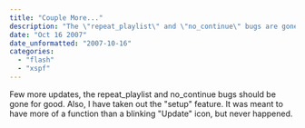 ```yaml
---
title: "Couple More..."
description: "The \"repeat_playlist\" and \"no_continue\" bugs are gone for good, and the \"setup\" feature has been removed."
date: "Oct 16 2007"
date_unformatted: "2007-10-16"
categories:
  - "flash"
  - "xspf"
---
```


Few more updates, the repeat\_playlist and no\_continue bugs should be gone for good. Also, I have taken out the "setup" feature. It was meant to have more of a function than a blinking "Update" icon, but never happened.
